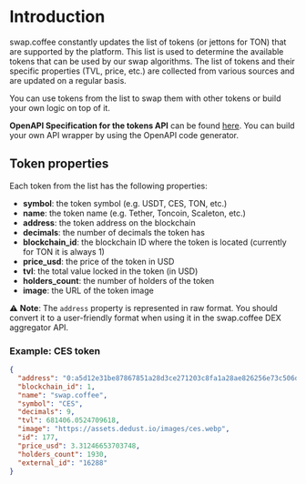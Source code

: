 
# Introduction

swap.coffee constantly updates the list of tokens (or jettons for TON) that are supported by the platform. This list is used to determine the available tokens that can be used by our swap algorithms. The list of tokens and their specific properties (TVL, price, etc.) are collected from various sources and are updated on a regular basis.

You can use tokens from the list to swap them with other tokens or build your own logic on top of it.

**OpenAPI Specification for the tokens API** can be found [here](#). You can build your own API wrapper by using the OpenAPI code generator.

## Token properties

Each token from the list has the following properties:

- **symbol**: the token symbol (e.g. USDT, CES, TON, etc.)
- **name**: the token name (e.g. Tether, Toncoin, Scaleton, etc.)
- **address**: the token address on the blockchain
- **decimals**: the number of decimals the token has
- **blockchain_id**: the blockchain ID where the token is located (currently for TON it is always 1)
- **price_usd**: the price of the token in USD
- **tvl**: the total value locked in the token (in USD)
- **holders_count**: the number of holders of the token
- **image**: the URL of the token image

⚠️ **Note**: The `address` property is represented in raw format. You should convert it to a user-friendly format when using it in the swap.coffee DEX aggregator API.

### Example: CES token

```json
{
  "address": "0:a5d12e31be87867851a28d3ce271203c8fa1a28ae826256e73c506d94d49edad",
  "blockchain_id": 1,
  "name": "swap.coffee",
  "symbol": "CES",
  "decimals": 9,
  "tvl": 681406.0524709618,
  "image": "https://assets.dedust.io/images/ces.webp",
  "id": 177,
  "price_usd": 3.31246653703748,
  "holders_count": 1930,
  "external_id": "16288"
}
```
